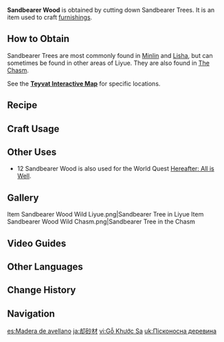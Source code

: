 {{Item Infobox
|id           = 101304
|image        = Item Sandbearer Wood.png
|type         = Materials
|group        = Wood
|group2       = Furnishing Materials
|invCategory  = Materials
|quality      = 1
|description  = Timber from the Sandbearer Tree. Said to be an exceptionally hardy plant resistant to wind and rain with a long lifespan.<br />Can be used to create furnishings.
|source1      = Cutting down Sandbearer Trees found in [[Minlin]] and [[Lisha]].
|source2      = Converting [[Forging Ores]]
}}
'''Sandbearer Wood'''  is obtained by cutting down Sandbearer Trees. It is an item used to craft [[furnishings]].

==How to Obtain==
Sandbearer Trees are most commonly found in [[Minlin]] and [[Lisha]], but can sometimes be found in other areas of Liyue. They are also found in [[The Chasm]].

See the '''[https://webstatic-sea.mihoyo.com/app/ys-map-sea/index.html#/map/2?shown_types=177 Teyvat Interactive Map]''' for specific locations.

==Recipe==
{{Recipe
|type = Wood
|Iron Chunk = 3
|sort = Iron Chunk
}}
{{Recipe
|type = Wood
|White Iron Chunk = 2
|sort = White Iron Chunk
}}
{{Recipe
|type = Wood
|Crystal Chunk = 1
|sort = Crystal Chunk
}}
{{Recipe
|type = Wood
|Magical Crystal Chunk = 1
|sort = Magical Crystal Chunk
}}
{{Recipe
|type = Wood
|Amethyst Lump = 1
|sort = Amethyst Lump
}}

==Craft Usage==
{{Craft Usage}}

==Other Uses==
* 12 Sandbearer Wood is also used for the World Quest [[Hereafter: All is Well]].

==Gallery==
<gallery>
Item Sandbearer Wood Wild Liyue.png|Sandbearer Tree in Liyue
Item Sandbearer Wood Wild Chasm.png|Sandbearer Tree in the Chasm
</gallery>

==Video Guides==
{{EVT
|video1   = https://youtu.be/DYAqeg5MKf0
|caption1 = Farm Guide
}}

==Other Languages==
{{Other Languages
|en      = Sandbearer Wood
|zhs     = 却砂木
|zhs_rm  = Quèshā-mù
|zht     = 卻砂木
|zht_rm  = Quèshā-mù
|zh_tl   = Sand-Repelling Wood
|ja      = 却砂材
|ja_rm   = Kyakusa-zai{{Assumed}}
|ja_tl   = 
|ko      = 각사나무
|ko_rm   = Gaksa-namu
|ko_tl   = Sandbearer Wood
|es      = Madera de avellano
|es_tl   = Hazel Wood
|fr      = Bois d'haréna
|fr_tl   = Harena Wood
|fr_note = From the Latin word ''{{wt|harena|harena}}'', meaning "sand."
|ru      = Песчаное дерево
|ru_tl   = Sand Wood
|th      = ไม้เนื้อทราย
|th_rm   = Mai Nuea-sai
|th_tl   = 
|vi      = Gỗ Khước Sa
|vi_tl   = 
|de      = Dürrsandholz
|de_tl   = Parched-Sand Wood
|id      = Sandbearer Wood
|pt      = Madeira de Areia
|pt_tl   = 
|tr      = Kum Ağacı Kütüğü
|tr_tl   = 
|it      = Legno sabbioso
|it_tl   = Sandy Wood
}}

==Change History==
{{Change History|1.5}}

==Navigation==
{{Material Navbox|type=Crafting Materials}}

[[es:Madera de avellano]]
[[ja:却砂材]]
[[vi:Gỗ Khước Sa]]
[[uk:Пісконосна деревина]]